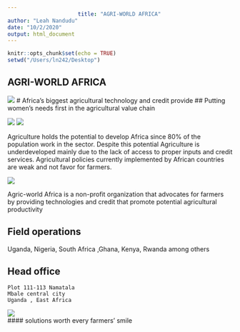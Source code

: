 ```yaml
---
                      title: "AGRI-WORLD AFRICA"
author: "Leah Nandudu"
date: "10/2/2020"
output: html_document
---
```


```r
knitr::opts_chunk$set(echo = TRUE)
setwd("/Users/ln242/Desktop")
```


## AGRI-WORLD AFRICA
![](digital_agriculture-africa-me.jpg)
 # Africa's biggest agricultural technology and credit provide
 ## Putting women's needs first in the agricultural value chain

           
          

![](afr-public-spending-priorities-for-african-agriculture-productivity-growth-feature-780x439.jpg)
![](Kenyan-farmer-picks-tea-MAIN.jpg)


Agriculture holds the potential to develop Africa since 80% of the population work in the sector. Despite this potential Agriculture is underdeveloped mainly due to the lack of access to proper inputs and credit services. Agricultural policies currently implemented by African countries are weak and not favor for farmers. 

![](image-20150918-17701-mfm9vy.jpg)

Agric-world Africa is a non-profit organization that advocates for farmers by providing technologies and credit that promote potential agricultural productivity 

## Field operations
Uganda, Nigeria, South Africa ,Ghana, Kenya, Rwanda among others 

## Head office 
    Plot 111-113 Namatala 
    Mbale central city 
    Uganda , East Africa 
    
![](TELEMMGLPICT000209310879_trans_NvBQzQNjv4BqpVlberWd9EgFPZtcLiMQfy2dmClwgbjjulYfPTELibA.jpeg)    
             #### solutions worth every farmers' smile
    
